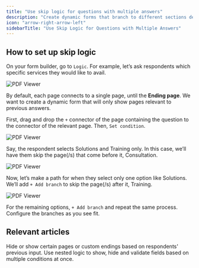 ```yaml
---
title: "Use skip logic for questions with multiple answers"
description: "Create dynamic forms that branch to different sections depending on previous answers using logic."
icon: "arrow-right-arrow-left"
sidebarTitle: "Use Skip Logic for Questions with Multiple Answers"
---
```


## How to set up skip logic

On your form builder, go to `Logic`. For example, let’s ask respondents which specific services they would like to avail.

<Frame>
  <img src="/images/guides/image-25.png" alt="PDF Viewer" />
</Frame>

By default, each page connects to a single page, until the **Ending page**. We want to create a dynamic form that will only show pages relevant to previous answers.

First, drag and drop the `+` connector of the page containing the question to the connector of the relevant page. Then, `Set condition`.

<Frame>
  <img src="/images/guides/image-26.png" alt="PDF Viewer" />
</Frame>

Say, the respondent selects Solutions and Training only. In this case, we’ll have them skip the page(/s) that come before it, Consultation.

<Frame>
  <img src="/images/guides/image-27.png" alt="PDF Viewer" />
</Frame>

Now, let’s make a path for when they select only one option like Solutions. We’ll add `+ Add branch` to skip the page(/s) after it, Training.

<Frame>
  <img src="/images/guides/image-28.png" alt="PDF Viewer" />
</Frame>

For the remaining options, `+ Add branch` and repeat the same process. Configure the branches as you see fit.

## Relevant articles

<CardGroup cols={3}>
  <Card title="Page logic" href="/help/page-logic" icon="diagram-project" iconType="regular" color="#FFC738">
    Hide or show certain pages or custom endings based on respondents' previous input.
  </Card>
  <Card title="Condition groups" href="/help/condition-logic-groups" icon="table-tree" iconType="regular" color="#FFC738">
    Use nested logic to show, hide and validate fields based on multiple conditions at once.
  </Card>
</CardGroup>
